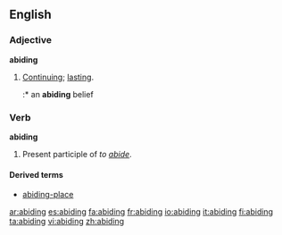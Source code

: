 ==English==
===Adjective===
'''abiding'''
# [[continue|Continuing]]; [[lasting]].
#:* an '''abiding''' belief

===Verb===
'''abiding'''
# Present participle of ''to [[abide]]''.

====Derived terms====
* [[abiding-place]]

[[ar:abiding]]
[[es:abiding]]
[[fa:abiding]]
[[fr:abiding]]
[[io:abiding]]
[[it:abiding]]
[[fi:abiding]]
[[ta:abiding]]
[[vi:abiding]]
[[zh:abiding]]